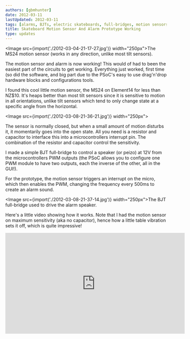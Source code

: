 ```yaml
---
authors: [gbmhunter]
date: 2012-03-11
lastUpdated: 2012-03-11
tags: [alarms, BJTs, electric skateboards, full-bridges, motion sensors, PSoC]
title: Skateboard Motion Sensor And Alarm Prototype Working
type: updates
---
```


<Image src={import('./2012-03-04-21-17-27.jpg')} width="250px">The MS24 motion sensor (works in any direction, unlike most tilt sensors).</Image>

The motion sensor and alarm is now working! This would of had to been the easiest part of the circuits to get working. Everything just worked, first time (so did the software, and big part due to the PSoC's easy to use drag'n'drop hardware blocks and configurations tools.

I found this cool little motion sensor, the MS24 on Element14 for less than NZ$10. It's heaps better than most tilt sensors since it is sensitive to motion in all orientations, unlike tilt sensors which tend to only change state at a specific angle from the horizontal.

<Image src={import('./2012-03-08-21-36-21.jpg')} width="250px"></Image>

The sensor is normally closed, but when a small amount of motion disturbs it, it momentarily goes into the open state. All you need is a resistor and capacitor to interface this into a microcontrollers interrupt pin. The combination of the resistor and capacitor control the sensitivity.

I made a simple BJT full-bridge to control a speaker (or peizo) at 12V from the microcontrollers PWM outputs (the PSoC allows you to configure one PWM module to have two outputs, each the inverse of the other, all in the GUI!).

For the prototype, the motion sensor triggers an interrupt on the micro, which then enables the PWM, changing the frequency every 500ms to create an alarm sound.

<Image src={import('./2012-03-08-21-37-14.jpg')} width="250px">The BJT full-bridge used to drive the alarm speaker.</Image>

Here's a little video showing how it works. Note that I had the motion sensor on maximum sensitivity (aka no capacitor), hence how a little table vibration sets it off, which is quite impressive!

<iframe width="560" height="315" src="https://www.youtube.com/embed/cKx7CbwUe6E" frameborder="0" allow="accelerometer; autoplay; encrypted-media; gyroscope; picture-in-picture" allowfullscreen></iframe>
